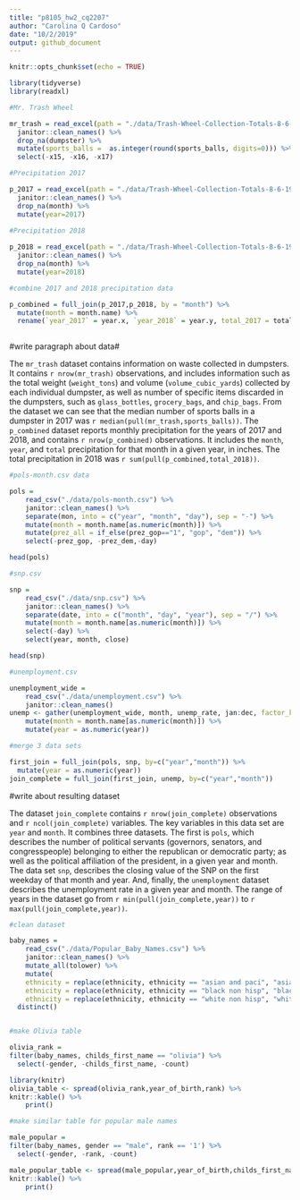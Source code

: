 ```yaml
---
title: "p8105_hw2_cq2207"
author: "Carolina Q Cardoso"
date: "10/2/2019"
output: github_document
---
```


```r
knitr::opts_chunk$set(echo = TRUE)
```

```r


library(tidyverse)
library(readxl)

#Mr. Trash Wheel

mr_trash = read_excel(path = "./data/Trash-Wheel-Collection-Totals-8-6-19.xlsx", sheet = 1, col_names=TRUE) %>%
  janitor::clean_names() %>%
  drop_na(dumpster) %>%
  mutate(sports_balls =  as.integer(round(sports_balls, digits=0))) %>%
  select(-x15, -x16, -x17)

#Precipitation 2017

p_2017 = read_excel(path = "./data/Trash-Wheel-Collection-Totals-8-6-19.xlsx", sheet = 6, col_names=TRUE, skip=1) %>%
  janitor::clean_names() %>%
  drop_na(month) %>%
  mutate(year=2017)
  
#Precipitation 2018

p_2018 = read_excel(path = "./data/Trash-Wheel-Collection-Totals-8-6-19.xlsx", sheet = 5, col_names=TRUE, skip=1) %>%
  janitor::clean_names() %>%
  drop_na(month) %>%
  mutate(year=2018)

#combine 2017 and 2018 precipitation data 

p_combined = full_join(p_2017,p_2018, by = "month") %>%
  mutate(month = month.name) %>%
  rename(`year_2017` = year.x, `year_2018` = year.y, total_2017 = total.x, total_2018 = total.y) 
  
```

#write paragraph about data#

The `mr_trash` dataset contains information on waste collected in dumpsters. It contains `r nrow(mr_trash)` observations, and includes information such as the total weight (`weight_tons`) and volume (`volume_cubic_yards`) collected by each individual dumpster, as well as number of specific items discarded in the dumpsters, such as `glass_bottles`, `grocery_bags`, and `chip_bags`. From the dataset we can see that the median number of sports balls in a dumpster in 2017 was `r median(pull(mr_trash,sports_balls))`.
The `p_combined` dataset reports monthly precipitation for the years of 2017 and 2018, and contains `r nrow(p_combined)` observations. It includes the `month`, `year`, and `total` precipitation for that month in a given year, in inches. 
The total precipitation in 2018 was `r sum(pull(p_combined,total_2018))`. 

```r

#pols-month.csv data

pols = 
    read_csv("./data/pols-month.csv") %>%
    janitor::clean_names() %>%
    separate(mon, into = c("year", "month", "day"), sep = "-") %>%
    mutate(month = month.name[as.numeric(month)]) %>%
    mutate(prez_all = if_else(prez_gop=="1", "gop", "dem")) %>%
    select(-prez_gop, -prez_dem,-day)

head(pols)

#snp.csv

snp = 
    read_csv("./data/snp.csv") %>%
    janitor::clean_names() %>%
    separate(date, into = c("month", "day", "year"), sep = "/") %>%
    mutate(month = month.name[as.numeric(month)]) %>%
    select(-day) %>%
    select(year, month, close)

head(snp)

#unemployment.csv

unemployment_wide = 
    read_csv("./data/unemployment.csv") %>%
    janitor::clean_names() 
unemp <- gather(unemployment_wide, month, unemp_rate, jan:dec, factor_key=TRUE) %>%
    mutate(month = month.name[as.numeric(month)]) %>%
    mutate(year = as.numeric(year))

#merge 3 data sets

first_join = full_join(pols, snp, by=c("year","month")) %>%
  mutate(year = as.numeric(year))
join_complete = full_join(first_join, unemp, by=c("year","month"))

```

#write about resulting dataset

The dataset `join_complete` contains `r nrow(join_complete)` observations and `r ncol(join_complete)` variables. The key variables in this data set are `year` and `month`.
It combines three datasets. The first is `pols`, which describes the number of political servants (governors, senators, and congresspeople) belonging to either the republican or democratic party; as well as the political affiliation of the president, in a given year and month. The data set `snp`, describes the closing value of the SNP on the first weekday of that month and year. And, finally, the `unemployment` dataset describes the unemployment rate in a given year and month.
The range of years in the dataset go from `r min(pull(join_complete,year))` to `r max(pull(join_complete,year))`. 

```r

#clean dataset

baby_names = 
    read_csv("./data/Popular_Baby_Names.csv") %>%
    janitor::clean_names() %>%
    mutate_all(tolower) %>%   
    mutate(
    ethnicity = replace(ethnicity, ethnicity == "asian and paci", "asian and pacific islander"),
    ethnicity = replace(ethnicity, ethnicity == "black non hisp", "black non hispanic"),
    ethnicity = replace(ethnicity, ethnicity == "white non hisp", "white non hispanic")) %>% 
  distinct() 


#make Olivia table

olivia_rank = 
filter(baby_names, childs_first_name == "olivia") %>% 
  select(-gender, -childs_first_name, -count) 

library(knitr)
olivia_table <- spread(olivia_rank,year_of_birth,rank) %>% 
knitr::kable() %>% 
    print()

#make similar table for popular male names

male_popular = 
filter(baby_names, gender == "male", rank == '1') %>% 
  select(-gender, -rank, -count) 

male_popular_table <- spread(male_popular,year_of_birth,childs_first_name) %>% 
knitr::kable() %>% 
    print()


```